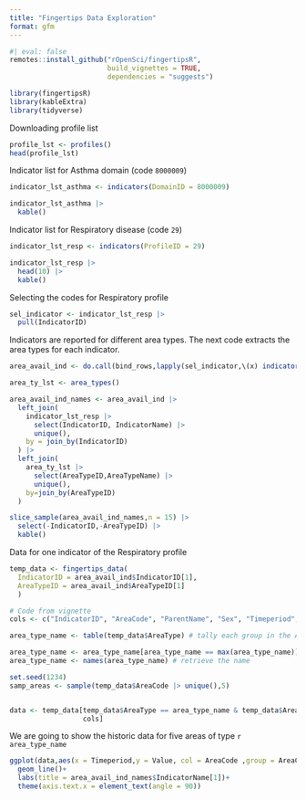 ```yaml
---
title: "Fingertips Data Exploration"
format: gfm
---
```


```r
#| eval: false
remotes::install_github("rOpenSci/fingertipsR",
                        build_vignettes = TRUE,
                        dependencies = "suggests")
```


```r
library(fingertipsR)
library(kableExtra)
library(tidyverse)
```


Downloading profile list
```r
profile_lst <- profiles()
head(profile_lst)
```

Indicator list for Asthma domain (code `8000009`)
```r
indicator_lst_asthma <- indicators(DomainID = 8000009)

indicator_lst_asthma |>
  kable()
```

Indicator list for Respiratory disease (code `29`)
```r
indicator_lst_resp <- indicators(ProfileID = 29)

indicator_lst_resp |> 
  head(10) |> 
  kable()
```

Selecting the codes for Respiratory profile 

```r
sel_indicator <- indicator_lst_resp |>
  pull(IndicatorID) 
```

Indicators are reported for different area types. The next code extracts the area types for each indicator.

```r
area_avail_ind <- do.call(bind_rows,lapply(sel_indicator,\(x) indicator_areatypes(IndicatorID = x)))
```

```r
area_ty_lst <- area_types()
```


```r
area_avail_ind_names <- area_avail_ind |>
  left_join(
    indicator_lst_resp |>
      select(IndicatorID, IndicatorName) |>
      unique(),
    by = join_by(IndicatorID)
  ) |> 
  left_join(
    area_ty_lst |> 
      select(AreaTypeID,AreaTypeName) |> 
      unique(),
    by=join_by(AreaTypeID)
  )

slice_sample(area_avail_ind_names,n = 15) |>
  select(-IndicatorID,-AreaTypeID) |>
  kable()
```


Data for one indicator of the Respiratory profile 
```r
temp_data <- fingertips_data(
  IndicatorID = area_avail_ind$IndicatorID[1],
  AreaTypeID = area_avail_ind$AreaTypeID[1]
  )

```


```r
# Code from vignette 
cols <- c("IndicatorID", "AreaCode", "ParentName", "Sex", "Timeperiod", "Value")

area_type_name <- table(temp_data$AreaType) # tally each group in the AreaType field

area_type_name <- area_type_name[area_type_name == max(area_type_name)] # pick the group with the highest frequency
area_type_name <- names(area_type_name) # retrieve the name

set.seed(1234)
samp_areas <- sample(temp_data$AreaCode |> unique(),5)


data <- temp_data[temp_data$AreaType == area_type_name & temp_data$AreaCode %in% samp_areas,
                  cols]
```

We are going to show the historic data for five areas of type `r area_type_name`

```r
ggplot(data,aes(x = Timeperiod,y = Value, col = AreaCode ,group = AreaCode))+
  geom_line()+
  labs(title = area_avail_ind_names$IndicatorName[1])+
  theme(axis.text.x = element_text(angle = 90))
```

